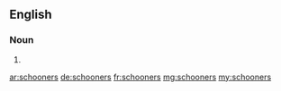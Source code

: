 ==English==

===Noun===
{{head|en|noun plural form}}

# {{plural of|schooner|lang=en}}

[[ar:schooners]]
[[de:schooners]]
[[fr:schooners]]
[[mg:schooners]]
[[my:schooners]]